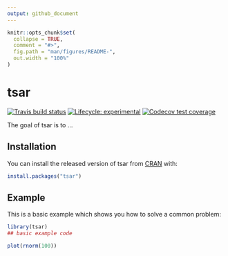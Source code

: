 ```yaml
---
output: github_document
---
```


<!-- README.md is generated from README.Rmd. Please edit that file -->

```r
knitr::opts_chunk$set(
  collapse = TRUE,
  comment = "#>",
  fig.path = "man/figures/README-",
  out.width = "100%"
)
```
# tsar

<!-- badges: start -->
[![Travis build status](https://travis-ci.org/bklimowski/tsar.svg?branch=master)](https://travis-ci.org/bklimowski/tsar)
[![Lifecycle: experimental](https://img.shields.io/badge/lifecycle-experimental-orange.svg)](https://www.tidyverse.org/lifecycle/#experimental)
[![Codecov test coverage](https://codecov.io/gh/bklimowski/tsar/branch/master/graph/badge.svg)](https://codecov.io/gh/bklimowski/tsar?branch=master)
<!-- badges: end -->

The goal of tsar is to ...

## Installation

You can install the released version of tsar from [CRAN](https://CRAN.R-project.org) with:

``` r
install.packages("tsar")
```

## Example

This is a basic example which shows you how to solve a common problem:

``` r
library(tsar)
## basic example code
```

```r
plot(rnorm(100))
```

